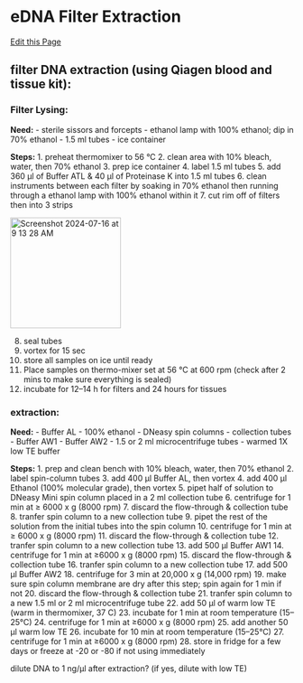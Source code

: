 # eDNA Filter Extraction

[Edit this Page](https://github.com/remygatins/GatinsLab/blob/main/lab_molec_eDNA_extraction.qmd)


## filter DNA extraction (using Qiagen blood and tissue kit):

### Filter Lysing:

**Need:**
- sterile sissors and forcepts
  - ethanol lamp with 100% ethanol; dip in 70% ethanol
- 1.5 ml tubes
- ice container

**Steps:**
  1. preheat thermomixer to 56 °C
  2. clean area with 10% bleach, water, then 70% ethanol
  3. prep ice container
  4. label 1.5 ml tubes
  5. add 360 µl of Buffer ATL & 40 µl of Proteinase K into 1.5 ml tubes
  6. clean instruments between each filter by soaking in 70% ethanol then running through a ethanol lamp with 100% ethanol within it
  7. cut rim off of filters then into 3 strips

<img width="196" alt="Screenshot 2024-07-16 at 9 13 28 AM" src="https://github.com/user-attachments/assets/7b747c90-082d-4e7a-9294-30f2747ce480">

  8. seal tubes
  9. vortex for 15 sec
  10. store all samples on ice until ready
  11. Place samples on thermo-mixer set at 56 °C at 600 rpm (check after 2 mins to make sure everything is sealed)
  12. incubate for 12–14 h for filters and 24 hours for tissues

### extraction:

**Need:**
- Buffer AL
- 100% ethanol
- DNeasy spin columns
- collection tubes
- Buffer AW1
- Buffer AW2
- 1.5 or 2 ml microcentrifuge tubes
- warmed 1X low TE buffer

**Steps:**
  1. prep and clean bench with 10% bleach, water, then 70% ethanol
  2. label spin-column tubes
  3. add 400 μl Buffer AL, then vortex
  4. add 400 μl Ethanol (100% molecular grade), then vortex
  5. pipet half of solution to DNeasy Mini spin column placed in a 2 ml collection tube
  6. centrifuge for 1 min at ≥ 6000 x g (8000 rpm)
  7. discard the flow-through & collection tube
  8. tranfer spin column to a new collection tube
  9. pipet the rest of the solution from the initial tubes into the spin column
  10. centrifuge for 1 min at ≥ 6000 x g (8000 rpm)
  11. discard the flow-through & collection tube
  12. tranfer spin column to a new collection tube
  13. add 500 μl Buffer AW1
  14. centrifuge for 1 min at ≥6000 x g (8000 rpm)
  15. discard the flow-through & collection tube
  16. tranfer spin column to a new collection tube
  17. add 500 μl Buffer AW2
  18. centrifuge for 3 min at 20,000 x g (14,000 rpm)
  19. make sure spin column membrane are dry after this step; spin again for 1 min if not
  20. discard the flow-through & collection tube
  21. tranfer spin column to a new 1.5 ml or 2 ml microcentrifuge tube
  22. add 50 μl of warm low TE (warm in thermomixer, 37 C)
  23. incubate for 1 min at room temperature (15–25°C)
  24. centrifuge for 1 min at ≥6000 x g (8000 rpm)
  25. add another 50 μl warm low TE
  26. incubate for 10 min at room temperature (15–25°C)
  27. centrifuge for 1 min at ≥6000 x g (8000 rpm)
  28. store in fridge for a few days or freeze at -20 or -80 if not using immediately 

dilute DNA to 1 ng/µl after extraction? (if yes, dilute with low TE)
